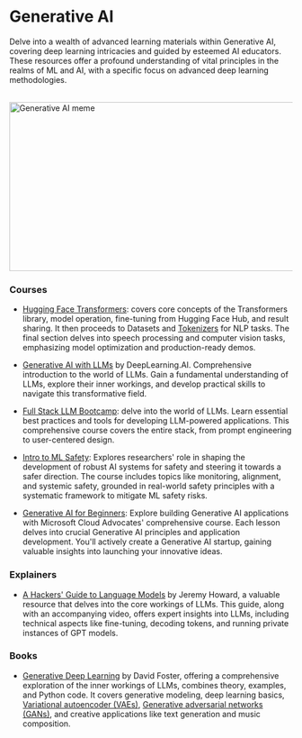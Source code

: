 # Generative AI

Delve into a wealth of advanced learning materials within Generative AI, covering deep learning intricacies and guided by esteemed AI educators. These resources offer a profound understanding of vital principles in the realms of ML and AI, with a specific focus on advanced deep learning methodologies.

<br/>


<div style={{ position: "relative" }}>
  <Image
    src="/static/img/memes/genAIMeme.png"
    alt="Generative AI meme"
    height="300"
    width="1000"
    priority
  />
</div>

### Courses

- [Hugging Face Transformers](https://huggingface.co/learn/nlp-course/chapter1/1): covers core concepts of the Transformers library, model operation, fine-tuning from Hugging Face Hub, and result sharing. It then proceeds to Datasets and <a class="link" target="_blank" href="https://huggingface.co/docs/tokenizers/index">Tokenizers</a> for NLP tasks. The final section delves into speech processing and computer vision tasks, emphasizing model optimization and production-ready demos.

- [Generative AI with LLMs](https://www.deeplearning.ai/courses/generative-ai-with-llms/) by DeepLearning.AI. Comprehensive introduction to the world of LLMs. Gain a fundamental understanding of LLMs, explore their inner workings, and develop practical skills to navigate this transformative field.

- [Full Stack LLM Bootcamp](https://fullstackdeeplearning.com/llm-bootcamp/): delve into the world of LLMs. Learn essential best practices and tools for developing LLM-powered applications. This comprehensive course covers the entire stack, from prompt engineering to user-centered design.

- [Intro to ML Safety](https://course.mlsafety.org/): Explores researchers' role in shaping the development of robust AI systems for safety and steering it towards a safer direction. The course includes topics like monitoring, alignment, and systemic safety, grounded in real-world safety principles with a systematic framework to mitigate ML safety risks.

- [Generative AI for Beginners](https://microsoft.github.io/generative-ai-for-beginners/#/): Explore building Generative AI applications with Microsoft Cloud Advocates' comprehensive course. Each lesson delves into crucial Generative AI principles and application development. You'll actively create a Generative AI startup, gaining valuable insights into launching your innovative ideas.


### Explainers

- [A Hackers' Guide to Language Models](https://www.youtube.com/watch?v=jkrNMKz9pWU&t=1085s) by Jeremy Howard, a valuable resource that delves into the core workings of LLMs. This guide, along with an accompanying video, offers expert insights into LLMs, including technical aspects like fine-tuning, decoding tokens, and running private instances of GPT models.

### Books

- [Generative Deep Learning](https://www.goodreads.com/en/book/show/44144492) by David Foster, offering a comprehensive exploration of the inner workings of LLMs, combines theory, examples, and Python code. It covers generative modeling, deep learning basics, <a class="link" target="_blank" href="https://en.wikipedia.org/wiki/Variational_autoencoder">Variational autoencoder (VAEs)</a>, <a class="link" target="_blank" href="https://en.wikipedia.org/wiki/Generative_adversarial_network">Generative adversarial networks (GANs)</a>, and creative applications like text generation and music composition. 
